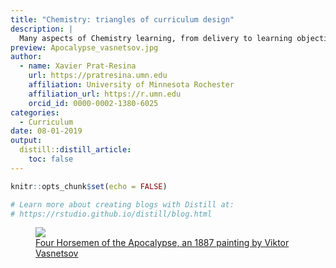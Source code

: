 ```yaml
---
title: "Chemistry: triangles of curriculum design"
description: |
  Many aspects of Chemistry learning, from delivery to learning objectives come in triangles
preview: Apocalypse_vasnetsov.jpg
author:
  - name: Xavier Prat-Resina 
    url: https://pratresina.umn.edu
    affiliation: University of Minnesota Rochester
    affiliation_url: https://r.umn.edu
    orcid_id: 0000-0002-1380-6025
categories:
  - Curriculum
date: 08-01-2019
output:
  distill::distill_article:
    toc: false
---
```

```r
knitr::opts_chunk$set(echo = FALSE)

# Learn more about creating blogs with Distill at:
# https://rstudio.github.io/distill/blog.html
```

<figure class="image">
  <img src="Apocalypse_vasnetsov.jpg">
  <figcaption>[Four Horsemen of the Apocalypse, an 1887 painting by Viktor Vasnetsov](https://en.wikipedia.org/wiki/Four_Horsemen_of_the_Apocalypse#/media/File:Apocalypse_vasnetsov.jpg)</figcaption>
</figure>
